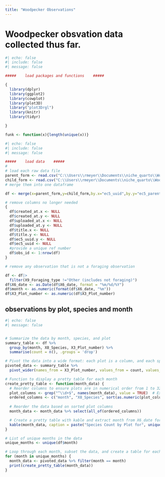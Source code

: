 ```yaml
---
title: "Woodpecker Observations"
---
```


# Woodpecker obsvation data collected thus far.

```r
#| echo: false
#| include: false
#| message: false

#####    load packages and functions    #####

{
  library(dplyr)
  library(ggplot2)
  library(cowplot)
  library(plot3D)
  library("plot3Drgl")
  library(knitr)
  library(tidyr)

}

funk <- function(x){length(unique(x))}

```
```r
#| echo: false
#| include: false
#| message: false

#####    load data    #####
#
# load each raw data file
parent_form <- read.csv("C:\\Users\\rmeyer\\Documents\\niche_quarto\\WoodpeckerNiche.github.io\\docs\\data\\raw\\form-1__woodpecker-obs.csv")
child_form <- read.csv("C:\\Users\\rmeyer\\Documents\\niche_quarto\\WoodpeckerNiche.github.io\\docs\\data\\raw\\form-2__behaviors.csv")
# merge them into one dataframe

df <- merge(x=parent_form,y=child_form,by.x="ec5_uuid",by.y="ec5_parent_uuid")

# remove columns no longer needed
{
  df$created_at.x <- NULL
  df$created_at.y <- NULL
  df$uploaded_at.x <- NULL
  df$uploaded_at.y <- NULL
  df$title.x <- NULL
  df$title.y <- NULL
  df$ec5_uuid.y <- NULL
  df$ec5_uuid <- NULL
  #provide a unique ref number
  df$obs_id <- 1:nrow(df)
}

# remove any observation that is not a foraging observation

df <- df|>
  filter(X9_Foraging_type !="Other (includes not foraging)")
df$X6_date <- as.Date(df$X6_date, format = "%m/%d/%Y")
df$month <- as.numeric(format(df$X6_date, "%m"))
df$X3_Plot_number <- as.numeric(df$X3_Plot_number)
```
## observations by plot, species and month

```r
#| echo: false
#| message: false


# Summarize the data by month, species, and plot
summary_table <- df %>%
  group_by(month, X8_Species, X3_Plot_number) %>%
  summarise(count = n(), .groups = 'drop')

# Pivot the data into a wide format: each plot is a column, and each species is a row
pivoted_data <- summary_table %>%
  pivot_wider(names_from = X3_Plot_number, values_from = count, values_fill = list(count = 0))

# Function to display a pretty table for each month
create_pretty_table <- function(month_data) {
  # Reorder columns to ensure plots are in numerical order from 1 to 32
  plot_columns <- grep("^\\d+$", names(month_data), value = TRUE)  # Extract plot columns (which are numeric)
  ordered_columns <- c("month", "X8_Species", sort(as.numeric(plot_columns)))  # Sort plot columns numerically
  
  # Reorder the data based on sorted plot columns
  month_data <- month_data %>% select(all_of(ordered_columns))

  # Create a pretty table with kable and extract month from X6_date for the caption
  kable(month_data, caption = paste("Species Count by Plot for", unique(format(month_data$X6_date, "%B"))))
}

# List of unique months in the data
unique_months <- unique(df$month)

# Loop through each month, subset the data, and create a table for each
for (month in unique_months) {
  month_data <- pivoted_data %>% filter(month == month)
  print(create_pretty_table(month_data))
}


```
